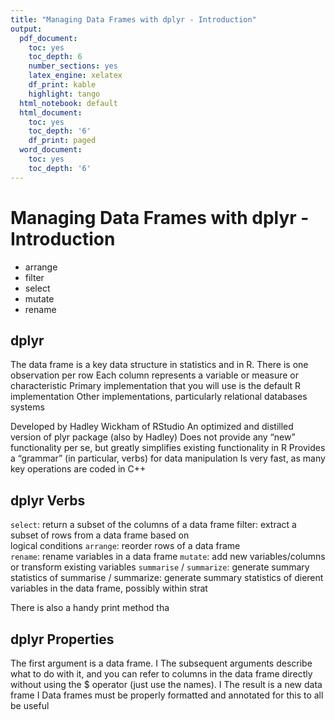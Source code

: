 ```yaml
---
title: "Managing Data Frames with dplyr - Introduction"
output:
  pdf_document:
    toc: yes
    toc_depth: 6
    number_sections: yes
    latex_engine: xelatex
    df_print: kable
    highlight: tango
  html_notebook: default
  html_document:
    toc: yes
    toc_depth: '6'
    df_print: paged
  word_document:
    toc: yes
    toc_depth: '6'
---
```


# Managing Data Frames with dplyr - Introduction

- arrange
- filter
- select 
- mutate 
- rename 

## dplyr

The data frame is a key data structure in statistics and in R.
There is one observation per row
Each column represents a variable or measure or characteristic
Primary implementation that you will use is the default R implementation
Other implementations, particularly relational databases systems


Developed by Hadley Wickham of RStudio
An optimized and distilled version of plyr package (also by Hadley)
Does not provide any “new” functionality per se, but greatly simplifies existing functionality in R
Provides a “grammar” (in particular, verbs) for data manipulation
Is very fast, as many key operations are coded in C++

## dplyr Verbs

`select`: return a subset of the columns of a data frame filter: extract a subset of rows from a data frame based on    
logical conditions
`arrange`: reorder rows of a data frame   
`rename`: rename variables in a data frame
`mutate`: add new variables/columns or transform existing variables
`summarise` / `summarize`: generate summary statistics of summarise / summarize: generate summary statistics of
dierent variables in the data frame, possibly within strat

There is also a handy print method tha

## dplyr Properties

The first argument is a data frame.
I The subsequent arguments describe what to do with it, and
you can refer to columns in the data frame directly without
using the $ operator (just use the names).
I The result is a new data frame
I Data frames must be properly formatted and annotated for this
to all be useful